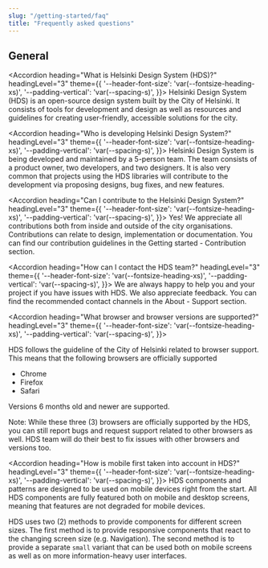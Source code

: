 ```yaml
---
slug: "/getting-started/faq"
title: "Frequently asked questions"
---
```





## General

<Accordion 
  heading="What is Helsinki Design System (HDS)?" 
  headingLevel="3" 
  theme={{
    '--header-font-size': 'var(--fontsize-heading-xs)',
    '--padding-vertical': 'var(--spacing-s)',
  }}>
  Helsinki Design System (HDS) is an open-source design system built by the City of Helsinki. It consists of tools for development and design as well as resources and guidelines for creating user-friendly, accessible solutions for the city.
</Accordion>

<Accordion 
  heading="Who is developing Helsinki Design System?" 
  headingLevel="3" 
  theme={{
    '--header-font-size': 'var(--fontsize-heading-xs)',
    '--padding-vertical': 'var(--spacing-s)',
  }}>
  Helsinki Design System is being developed and maintained by a 5-person team. The team consists of a product owner, two developers, and two designers. It is also very common that projects using the HDS libraries will contribute to the development via proposing designs, bug fixes, and new features.
</Accordion>

<Accordion 
  heading="Can I contribute to the Helsinki Design System?" 
  headingLevel="3" 
  theme={{
    '--header-font-size': 'var(--fontsize-heading-xs)',
    '--padding-vertical': 'var(--spacing-s)',
  }}>
  Yes! We appreciate all contributions both from inside and outside of the city organisations. Contributions can relate to design, implementation or documentation. You can find our contribution guidelines in the <Link size="M" href="/getting-started/contributing/before-contributing">Getting started - Contribution section</Link>.
</Accordion>

<Accordion 
  heading="How can I contact the HDS team?" 
  headingLevel="3" 
  theme={{
    '--header-font-size': 'var(--fontsize-heading-xs)',
    '--padding-vertical': 'var(--spacing-s)',
  }}>
  We are always happy to help you and your project if you have issues with HDS. We also appreciate feedback. You can find the recommended contact channels in the <Link size="M" href="/about/support">About - Support section</Link>.
</Accordion>

<Accordion 
  heading="What browser and browser versions are supported?" 
  headingLevel="3" 
  theme={{
    '--header-font-size': 'var(--fontsize-heading-xs)',
    '--padding-vertical': 'var(--spacing-s)',
  }}>
  <p>
  HDS follows the guideline of the City of Helsinki related to browser support. This means that the following browsers are officially supported
  <ul>
    <li>Chrome</li>
    <li>Firefox</li>
    <li>Safari</li>
  </ul>
  Versions 6 months old and newer are supported.

  Note: While these three (3) browsers are officially supported by the HDS, you can still report bugs and request support related to other browsers as well. HDS team will do their best to fix issues with other browsers and versions too.
  </p>
</Accordion>

<Accordion 
  heading="How is mobile first taken into account in HDS?" 
  headingLevel="3" 
  theme={{
    '--header-font-size': 'var(--fontsize-heading-xs)',
    '--padding-vertical': 'var(--spacing-s)',
  }}>
  HDS components and patterns are designed to be used on mobile devices right from the start. All HDS components are fully featured both on mobile and desktop screens, meaning that features are not degraded for mobile devices. 

  HDS uses two (2) methods to provide components for different screen sizes. The first method is to provide responsive components that react to the changing screen size (e.g. Navigation). The second method is to provide a separate `small` variant that can be used both on mobile screens as well as on more information-heavy user interfaces.
</Accordion>
